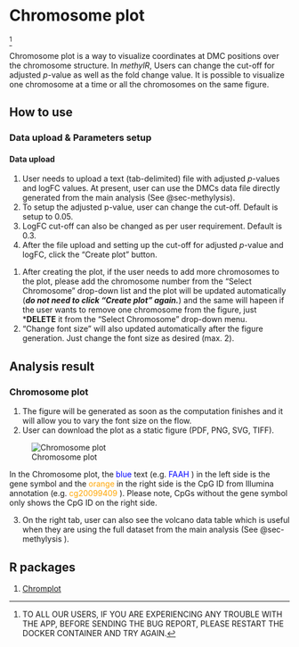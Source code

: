 # Chromosome plot {#sec-chromosome}
^[TO ALL OUR USERS, IF YOU ARE EXPERIENCING ANY TROUBLE WITH THE APP, BEFORE SENDING THE BUG REPORT, PLEASE RESTART THE DOCKER CONTAINER AND TRY AGAIN.]

Chromosome plot is a way to visualize coordinates at DMC positions over the chromosome structure. In *methylR*, Users can change the cut-off for adjusted *p*-value as well as the fold change value. It is possible to visualize one chromosome at a time or all the chromosomes on the same figure.

## How to use

### Data upload & Parameters setup
#### Data upload
1. User needs to upload a text (tab-delimited) file with adjusted *p*-values and logFC values. At present, user can use the DMCs data file directly generated from the main analysis (See @sec-methylysis).
2. To setup the adjusted p-value, user can change the cut-off. Default is setup to 0.05.
3. LogFC cut-off can also be changed as per user requirement. Default is 0.3.
4. After the file upload and setting up the cut-off for adjusted *p*-value and logFC, click the "Create plot" button.

::: {.callout-tip}
1. After creating the plot, if the user needs to add more chromosomes to the plot, please add the chromosome number from the "Select Chromosome" drop-down list and the plot will be updated automatically (***do not need to click "Create plot" again.***) and the same will hapeen if the user wants to remove one chromosome from the figure, just ***DELETE** it from the "Select Chromosome" drop-down menu. 
2. "Change font size" will also updated automatically after the figure generation. Just change the font size as desired (max. 2).
:::

## Analysis result
### Chromosome plot
1. The figure will be generated as soon as the computation finishes and it will allow you to vary the font size on the flow.
2. User can download the plot as a static figure (PDF, PNG, SVG, TIFF). \

![Chromosome plot](images/chromosome1.png)

::: {.callout-note}
In the Chromosome plot, the [blue]{style="color: blue;"} \textcolor{blue}{blue} text (e.g. [FAAH]{style="color: blue;"} \textcolor{blue}{FAAH}) in the left side is the gene symbol and the \textcolor{orange}{text} [orange]{style="color: orange;"} in the right side is the CpG ID from Illumina annotation (e.g. [cg20099409]{style="color: orange;"} \textcolor{orange}{cg20099409}). Please note, CpGs without the gene symbol only shows the CpG ID on the right side.
:::

3. On the right tab, user can also see the volcano data table which is useful when they are using the full dataset from the main analysis (See @sec-methylysis ).

## R packages
1. [Chromplot](https://www.bioconductor.org/packages/release/bioc/vignettes/chromPlot/inst/doc/chromPlot.pdf)